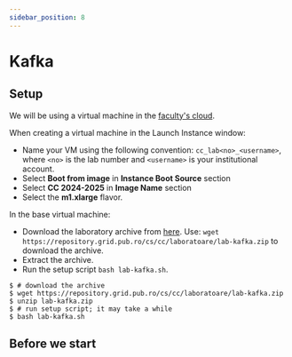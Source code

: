```yaml
---
sidebar_position: 8
---
```


# Kafka

## Setup

We will be using a virtual machine in the [faculty's cloud](http://cloud.grid.pub.ro/).

When creating a virtual machine in the Launch Instance window:
  * Name your VM using the following convention: `cc_lab<no>_<username>`,
where `<no>` is the lab number and `<username>` is your institutional account.
  * Select **Boot from image** in **Instance Boot Source** section
  * Select **CC 2024-2025** in **Image Name** section
  * Select the **m1.xlarge** flavor.

In the base virtual machine:
  * Download the laboratory archive from [here](https://repository.grid.pub.ro/cs/cc/laboratoare/lab-kafka.zip).
Use: `wget https://repository.grid.pub.ro/cs/cc/laboratoare/lab-kafka.zip` to download the archive.
  * Extract the archive.
  * Run the setup script `bash lab-kafka.sh`.

```shell-session
$ # download the archive
$ wget https://repository.grid.pub.ro/cs/cc/laboratoare/lab-kafka.zip
$ unzip lab-kafka.zip
$ # run setup script; it may take a while
$ bash lab-kafka.sh
```

## Before we start


<Intro/>


<Alternatives/>


<Tools/>


<UsefulScripts/>


<Python/>
